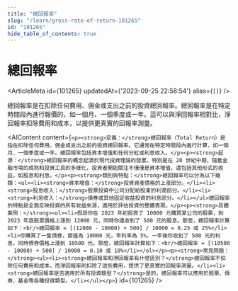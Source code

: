 ```yaml
---
title: "總回報率"
slug: "/learn/gross-rate-of-return-101265"
id: "101265"
hide_table_of_contents: true
---
```



# 總回報率

<ArticleMeta id={101265} updatedAt={'2023-09-25 22:58:54'} alias={`[]`} />
<div className='border-solid border-b border-t-0 my-4 border-[var(--ifm-color-gray-300)]' />

總回報率是在扣除任何費用、佣金或支出之前的投資總回報率。總回報率是在特定時間段內進行報價的，如一個月、一個季度或一年。這可以與淨回報率相對比，淨回報率扣除費用和成本，以提供更真實的回報率測量。

<AIContent content={`<p><strong>定義：</strong>總回報率（Total Return）是指在扣除任何費用、佣金或支出之前的投資總回報率。它通常在特定時間段內進行計算，如一個月、一個季度或一年。總回報率包括資本增值和任何分紅或利息收入。</p><p><strong>起源：</strong>總回報率的概念起源於現代投資理論的發展，特別是在 20 世紀中期，隨着金融市場的成熟和投資工具的多樣化，投資者開始關注不僅僅是資本增值，還包括其他形式的收益，如股息和利息。</p><p><strong>類別與特點：</strong>總回報率可以分為以下幾類：<ul><li><strong>資本增值：</strong>投資資產價格的上漲部分。</li><li><strong>股息收入：</strong>股票投資中公司分配給股東的利潤部分。</li><li><strong>利息收入：</strong>債券或其他固定收益投資的利息部分。</li></ul>總回報率的特點是全面反映投資的所有收益來源，適用於評估投資的整體表現。</p><p><strong>具體案例：</strong><ol><li>假設你在 2023 年初投資了 10000 元購買某公司的股票，到 2023 年底股票價格上漲到 12000 元，同時你還收到了 500 元的股息。那麼，總回報率計算如下：<br/>總回報率 = [(12000 - 10000) + 500] / 10000 = 0.25 或 25%</li><li>你購買了一隻債券，面值為 10000 元，年利率為 5%，一年後你收到了 500 元的利息，同時債券價格上漲到 10500 元。那麼，總回報率計算如下：<br/>總回報率 = [(10500 - 10000) + 500] / 10000 = 0.10 或 10%</li></ol></p><p><strong>常見問題：</strong><ul><li><strong>總回報率和淨回報率有什麼區別？</strong>總回報率不扣除任何費用和成本，而淨回報率則扣除了這些費用，提供了更真實的回報率測量。</li><li><strong>總回報率是否適用於所有投資類型？</strong>是的，總回報率可以應用於股票、債券、基金等各種投資類型。</li></ul></p>`} id={101265} />
